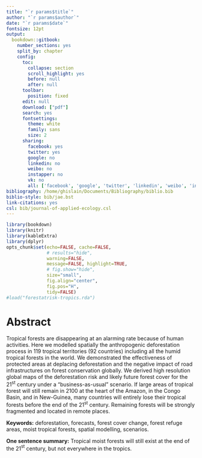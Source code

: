 ```yaml
---
title: "`r params$title`"
author: "`r params$author`"
date: "`r params$date`"
fontsize: 12pt
output:
  bookdown::gitbook:
    number_sections: yes
    split_by: chapter  
    config:
      toc:
        collapse: section
        scroll_highlight: yes
        before: null
        after: null
      toolbar:
        position: fixed
      edit: null
      download: ["pdf"]
      search: yes
      fontsettings:
        theme: white
        family: sans
        size: 2
      sharing:
        facebook: yes
        twitter: yes
        google: no
        linkedin: no
        weibo: no
        instapper: no
        vk: no
        all: ['facebook', 'google', 'twitter', 'linkedin', 'weibo', 'instapaper']
bibliography: /home/ghislain/Documents/Bibliography/biblio.bib
biblio-style: bib/jae.bst
link-citations: yes
csl: bib/journal-of-applied-ecology.csl
---
```


```r
library(bookdown)
library(knitr)
library(kableExtra)
library(dplyr)
opts_chunk$set(echo=FALSE, cache=FALSE,
               # results="hide", 
               warning=FALSE,
               message=FALSE, highlight=TRUE,
               # fig.show="hide",
			   size="small",
               fig.align="center",
               fig.pos="H",
               tidy=FALSE)
#load("forestatrisk-tropics.rda")
```

# Abstract {-}

Tropical forests are disappearing at an alarming rate because of human activities. Here we modelled spatially the anthropogenic deforestation process in 119 tropical territories (92 countries) including all the humid tropical forests in the world. We demonstrated the effectiveness of protected areas at deplacing deforestation and the negative impact of road infrastructures on forest conservation globally. We derived high resolution global maps of the deforestation risk and likely future forest cover for the 21$^{\text{st}}$ century under a "business-as-usual" scenario. If large areas of tropical forest will still remain in 2100 at the heart of the Amazon, in the Congo Basin, and in New-Guinea, many countries will entirely lose their tropical forests before the end of the 21$^{\text{st}}$ century. Remaining forests will be strongly fragmented and located in remote places.

**Keywords:** deforestation, forecasts, forest cover change, forest refuge areas, moist tropical forests, spatial modelling, scenarios.

**One sentence summary:** Tropical moist forests will still exist at the end of the 21$^{\text{st}}$ century, but not everywhere in the tropics.

\newpage
